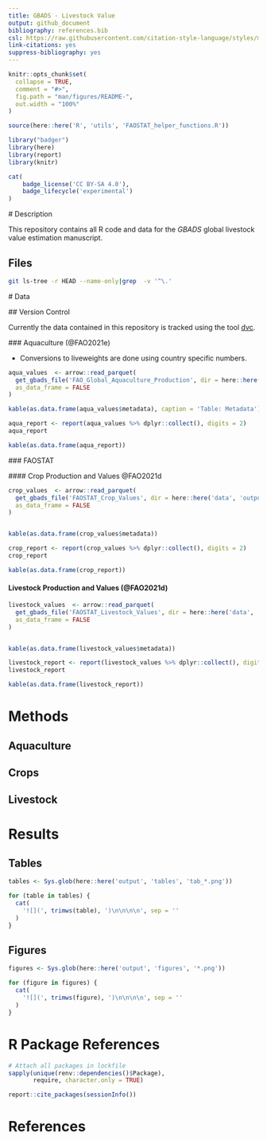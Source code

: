 ```yaml
---
title: GBADS - Livestock Value 
output: github_document
bibliography: references.bib
csl: https://raw.githubusercontent.com/citation-style-language/styles/master/chicago-fullnote-bibliography.csl
link-citations: yes
suppress-bibliography: yes
---
```


<!-- README.md is generated from README.Rmd. Please edit that file -->

```r
knitr::opts_chunk$set(
  collapse = TRUE,
  comment = "#>",
  fig.path = "man/figures/README-",
  out.width = "100%"
)

source(here::here('R', 'utils', 'FAOSTAT_helper_functions.R'))
```

```r
library("badger")
library(here)
library(report)
library(knitr)
``` 

```r
cat(
    badge_license('CC BY-SA 4.0'), 
	badge_lifecycle('experimental')
)
```



 # Description
 
 This repository contains all R code and data for the *GBADS* global livestock 
 value estimation manuscript. 

## Files

```bash
git ls-tree -r HEAD --name-only|grep  -v '^\.'
```
 
 
 
 # Data 
 
 ## Version Control 
 
 Currently the data contained in this repository is tracked using the 
 tool [dvc](https://dvc.org/). 
 
 ### Aquaculture (@FAO2021e)
 
 * Conversions to liveweights are done using country specific numbers. 
 
 
```r
aqua_values  <- arrow::read_parquet(
  get_gbads_file('FAO_Global_Aquaculture_Production', dir = here::here('data', 'output', 'FAO')), 
  as_data_frame = FALSE
)

kable(as.data.frame(aqua_values$metadata), caption = 'Table: Metadata')
```

```r
aqua_report <- report(aqua_values %>% dplyr::collect(), digits = 2)
aqua_report
```

```r
kable(as.data.frame(aqua_report))
```
 

 
 
 ### FAOSTAT 
 
 
 #### Crop Production and Values @FAO2021d
 
```r
crop_values  <- arrow::read_parquet(
  get_gbads_file('FAOSTAT_Crop_Values', dir = here::here('data', 'output', 'FAOSTAT')), 
  as_data_frame = FALSE
)


kable(as.data.frame(crop_values$metadata))
```

```r
crop_report <- report(crop_values %>% dplyr::collect(), digits = 2)
crop_report
```

```r
kable(as.data.frame(crop_report))
```

#### Livestock Production and Values  (@FAO2021d)

```r
livestock_values  <- arrow::read_parquet(
  get_gbads_file('FAOSTAT_Livestock_Values', dir = here::here('data', 'output', 'FAOSTAT')), 
  as_data_frame = FALSE
)


kable(as.data.frame(livestock_values$metadata))
```

```r
livestock_report <- report(livestock_values %>% dplyr::collect(), digits = 2)
livestock_report
```

```r
kable(as.data.frame(livestock_report))
```

 
# Methods

<!--- Add diagrams of the workflow ---> 
 
## Aquaculture




 
## Crops 


 
## Livestock 
 
 
# Results
 
 <!--- Add automated results to this section --->
 
## Tables  

```r
tables <- Sys.glob(here::here('output', 'tables', 'tab_*.png'))

for (table in tables) {
  cat(
    '![](', trimws(table), ')\n\n\n\n', sep = ''
  )
}

```



## Figures  

```r

figures <- Sys.glob(here::here('output', 'figures', '*.png'))

for (figure in figures) {
  cat(
    '![](', trimws(figure), ')\n\n\n\n', sep = ''
  )
}

```



# R Package References

```r
# Attach all packages in lockfile
sapply(unique(renv::dependencies()$Package), 
       require, character.only = TRUE)
```


```r
report::cite_packages(sessionInfo())
```


 
# References

<div id="refs"></div>
